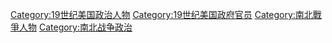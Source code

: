 [[Category:19世纪美国政治人物|Category:19世纪美国政治人物]]
[[Category:19世纪美国政府官员|Category:19世纪美国政府官员]]
[[Category:南北戰爭人物|Category:南北戰爭人物]]
[[Category:南北战争政治|Category:南北战争政治]]